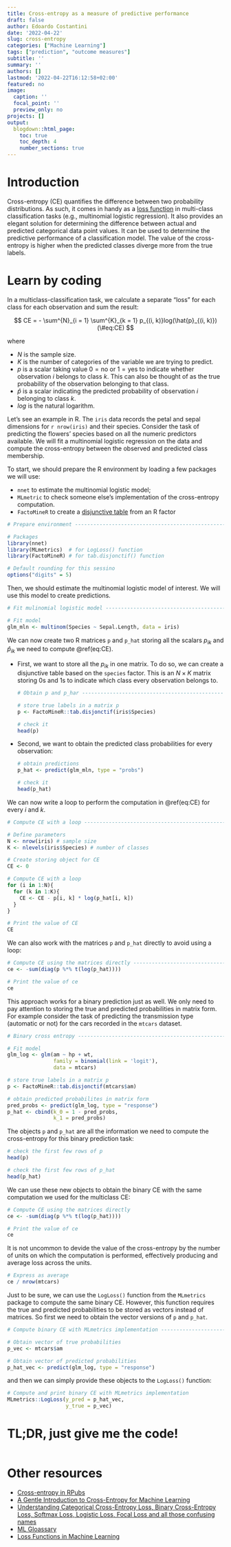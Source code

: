 ```yaml
---
title: Cross-entropy as a measure of predictive performance
draft: false
author: Edoardo Costantini
date: '2022-04-22'
slug: cross-entropy
categories: ["Machine Learning"]
tags: ["prediction", "outcome measures"]
subtitle: ''
summary: ''
authors: []
lastmod: '2022-04-22T16:12:58+02:00'
featured: no
image:
  caption: ''
  focal_point: ''
  preview_only: no
projects: []
output:
  blogdown::html_page:
    toc: true
    toc_depth: 4
    number_sections: true
---
```


# Introduction

Cross-entropy (CE) quantifies the difference between two probability distributions.
As such, it comes in handy as a [loss function](https://en.wikipedia.org/wiki/Loss_function) in multi-class classification tasks (e.g., multinomial logistic regression).
It also provides an elegant solution for determining the difference between actual and predicted categorical data point values.
It can be used to determine the predictive performance of a classification model.
The value of the cross-entropy is higher when the predicted classes diverge more from the true labels.

# Learn by coding

In a multiclass-classification task, we calculate a separate "loss" for each class for each observation and sum the result:

$$
CE = - \sum^{N}_{i = 1} \sum^{K}_{k = 1} p_{(i, k)}log(\hat{p}_{(i, k)}) (\#eq:CE)
$$

where

- $N$ is the sample size.
- $K$ is the number of categories of the variable we are trying to predict.
- $p$ is a scalar taking value $0 = \text{no}$ or $1 = \text{yes}$ to indicate whether observation $i$ belongs to class $k$. This can also be thought of as the true probability of the observation belonging to that class.
- $\hat{p}$ is a scalar indicating the predicted probability of observation $i$ belonging to class $k$.
- $log$ is the natural logarithm.

Let's see an example in R.
The `iris` data records the petal and sepal dimensions for `r nrow(iris)` and their species.
Consider the task of predicting the flowers' species based on all the numeric predictors available.
We will fit a multinomial logistic regression on the data and compute the cross-entropy between the observed and predicted class membership.

To start, we should prepare the R environment by loading a few packages we will use:

- `nnet` to estimate the multinomial logistic model;
- `MLmetric` to check someone else's implementation of the cross-entropy computation.
- `FactoMineR` to create a [disjunctive table](https://www.xlstat.com/en/solutions/features/complete-disjuncive-tables-creating-dummy-variables) from an R factor

```r
# Prepare environment ----------------------------------------------------------

# Packages
library(nnet)
library(MLmetrics)  # for LogLoss() function
library(FactoMineR) # for tab.disjonctif() function

# Default rounding for this sessino
options("digits" = 5)

```
Then, we should estimate the multinomial logistic model of interest.
We will use this model to create predictions.

```r
# Fit mulinomial logistic model ------------------------------------------------

# Fit model
glm_mln <- multinom(Species ~ Sepal.Length, data = iris)

```
We can now create two R matrices `p` and `p_hat` storing all the scalars $p_{ik}$ and $\hat{p}_{ik}$ we need to compute \@ref(eq:CE).

- First, we want to store all the $p_{ik}$ in one matrix.
To do so, we can create a disjunctive table based on the `species` factor.
This is an $N \times K$ matrix storing 0s and 1s to indicate which class every observation belongs to.
  ```r
  # Obtain p and p_har -----------------------------------------------------------

  # store true labels in a matrix p
  p <- FactoMineR::tab.disjonctif(iris$Species)

  # check it
  head(p)

  ```

- Second, we want to obtain the predicted class probabilities for every observation:

  ```r
  # obtain predictions
  p_hat <- predict(glm_mln, type = "probs")

  # check it
  head(p_hat)

  ```

We can now write a loop to perform the computation in \@ref(eq:CE) for every $i$ and $k$.

```r
# Compute CE with a loop -------------------------------------------------------

# Define parameters
N <- nrow(iris) # sample size
K <- nlevels(iris$Species) # number of classes

# Create storing object for CE
CE <- 0

# Compute CE with a loop
for (i in 1:N){
  for (k in 1:K){
    CE <- CE - p[i, k] * log(p_hat[i, k])
  }
}

# Print the value of CE
CE

```

We can also work with the matrices `p` and `p_hat` directly to avoid using a loop:

```r
# Compute CE using the matrices directly ---------------------------------------
ce <- -sum(diag(p %*% t(log(p_hat))))

# Print the value of ce
ce

```
This approach works for a binary prediction just as well.
We only need to pay attention to storing the true and predicted probabilities in matrix form.
For example consider the task of predicting the transmission type (automatic or not) for the cars recorded in the `mtcars` dataset.

```r
# Binary cross entropy ---------------------------------------------------------

# Fit model
glm_log <- glm(am ~ hp + wt,
               family = binomial(link = 'logit'),
               data = mtcars)

# store true labels in a matrix p
p <- FactoMineR::tab.disjonctif(mtcars$am)

# obtain predicted probabilites in matrix form
pred_probs <- predict(glm_log, type = "response")
p_hat <- cbind(k_0 = 1 - pred_probs,
               k_1 = pred_probs)

```

The objects `p` and `p_hat` are all the information we need to compute the cross-entropy for this binary prediction task:

```r
# check the first few rows of p
head(p)

# check the first few rows of p_hat
head(p_hat)

```

We can use these new objects to obtain the binary CE with the same computation we used for the multiclass CE:

```r
# Compute CE using the matrices directly
ce <- -sum(diag(p %*% t(log(p_hat))))

# Print the value of ce
ce

```

It is not uncommon to devide the value of the cross-entropy by the number of units on which the computation is performed, effectively producing and average loss across the units.
```r
# Express as average
ce / nrow(mtcars)

```

Just to be sure, we can use the `LogLoss()` function from the `MLmetrics` package to compute the same binary CE.
However, this function requires the true and predicted probabilities to be stored as vectors instead of matrices.
So first we need to obtain the vector versions of `p` and `p_hat`.

```r
# Compute binary CE with MLmetrics implementation ------------------------------

# Obtain vector of true probabilities
p_vec <- mtcars$am

# Obtain vector of predicted probabilities
p_hat_vec <- predict(glm_log, type = "response")

```

and then we can simply provide these objects to the `LogLoss()` function:

```r
# Compute and print binary CE with MLmetrics implementation
MLmetrics::LogLoss(y_pred = p_hat_vec,
                   y_true = p_vec)

```

# TL;DR, just give me the code!
```r
```

# Other resources

- [Cross-entropy in RPubs](https://rpubs.com/juanhklopper/cross_entropy)
- [A Gentle Introduction to Cross-Entropy for Machine Learning](https://machinelearningmastery.com/cross-entropy-for-machine-learning/)
- [Understanding Categorical Cross-Entropy Loss, Binary Cross-Entropy Loss, Softmax Loss, Logistic Loss, Focal Loss and all those confusing names](https://gombru.github.io/2018/05/23/cross_entropy_loss/)
- [ML Gloassary](https://ml-cheatsheet.readthedocs.io/en/latest/loss_functions.html)
- [Loss Functions in Machine Learning](https://medium.com/swlh/cross-entropy-loss-in-pytorch-c010faf97bab)
